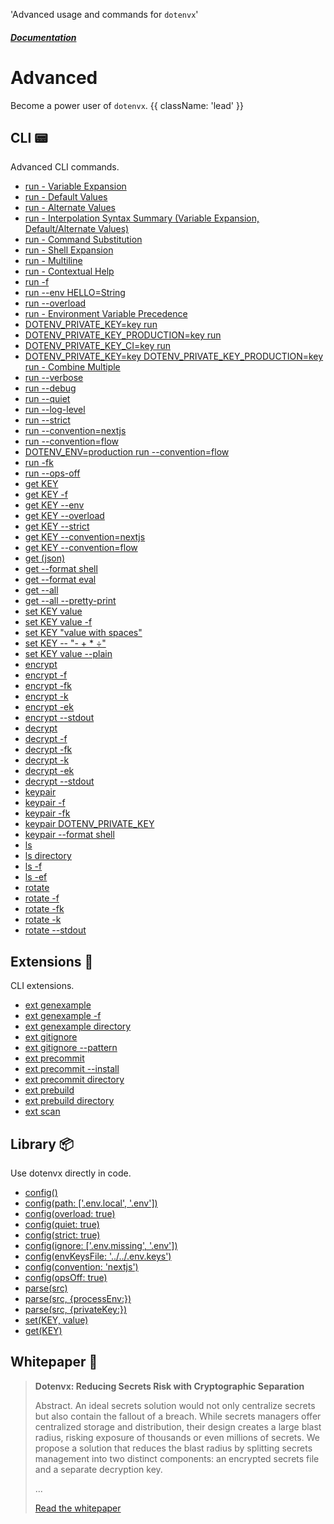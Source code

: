   'Advanced usage and commands for `dotenvx`'

##### [Documentation](/docs)
# Advanced

Become a power user of `dotenvx`. {{ className: 'lead' }}

## CLI 📟

Advanced CLI commands.

* [run - Variable Expansion](/docs/advanced/run-variable-expansion)
* [run - Default Values](/docs/advanced/run-default-values)
* [run - Alternate Values](/docs/advanced/run-alternate-values)
* [run - Interpolation Syntax Summary (Variable Expansion, Default/Alternate Values)](/docs/advanced/run-interpolation-syntax-summary)
* [run - Command Substitution](/docs/advanced/run-command-substitution)
* [run - Shell Expansion](/docs/advanced/run-shell-expansion)
* [run - Multiline](/docs/advanced/run-multiline)
* [run - Contextual Help](/docs/advanced/run-contextual-help)
* [run -f](/docs/advanced/run-f)
* [run --env HELLO=String](/docs/advanced/run-env)
* [run --overload](/docs/advanced/run-overload)
* [run - Environment Variable Precedence](/docs/advanced/run-environment-variable-precedence)
* [DOTENV_PRIVATE_KEY=key run](/docs/advanced/run-dotenv-private-key)
* [DOTENV_PRIVATE_KEY_PRODUCTION=key run](/docs/advanced/run-dotenv-private-key-production)
* [DOTENV_PRIVATE_KEY_CI=key run](/docs/advanced/run-dotenv-private-key-ci)
* [DOTENV_PRIVATE_KEY=key DOTENV_PRIVATE_KEY_PRODUCTION=key run - Combine Multiple](/docs/advanced/run-dotenv-private-key-multiple)
* [run --verbose](/docs/advanced/run-verbose)
* [run --debug](/docs/advanced/run-debug)
* [run --quiet](/docs/advanced/run-quiet)
* [run --log-level](/docs/advanced/run-log-level)
* [run --strict](/docs/advanced/run-strict)
* [run --convention=nextjs](/docs/advanced/run-convention-nextjs)
* [run --convention=flow](/docs/advanced/run-convention-flow)
* [DOTENV_ENV=production run --convention=flow](/docs/advanced/run-convention-flow-dotenv-env)
* [run -fk](/docs/advanced/run-fk)
* [run --ops-off](/docs/advanced/run-ops-off)
* [get KEY](/docs/advanced/get-key)
* [get KEY -f](/docs/advanced/get-key-f)
* [get KEY --env](/docs/advanced/get-key-env)
* [get KEY --overload](/docs/advanced/get-key-overload)
* [get KEY --strict](/docs/advanced/get-key-strict)
* [get KEY --convention=nextjs](/docs/advanced/get-key-convention-nextjs)
* [get KEY --convention=flow](/docs/advanced/get-key-convention-flow)
* [get (json)](/docs/advanced/get-json)
* [get --format shell](/docs/advanced/get-shell)
* [get --format eval](/docs/advanced/get-eval)
* [get --all](/docs/advanced/get-all)
* [get --all --pretty-print](/docs/advanced/get-all-pretty-print)
* [set KEY value](/docs/advanced/set-key-value)
* [set KEY value -f](/docs/advanced/set-key-value-f)
* [set KEY "value with spaces"](/docs/advanced/set-key-value-with-spaces)
* [set KEY -- "- + * ÷"](/docs/advanced/set-key-value-with-leading-dash)
* [set KEY value --plain](/docs/advanced/set-key-value-plain)
* [encrypt](/docs/advanced/encrypt)
* [encrypt -f](/docs/advanced/encrypt-f)
* [encrypt -fk](/docs/advanced/encrypt-fk)
* [encrypt -k](/docs/advanced/encrypt-k)
* [encrypt -ek](/docs/advanced/encrypt-ek)
* [encrypt --stdout](/docs/advanced/encrypt-stdout)
* [decrypt](/docs/advanced/decrypt)
* [decrypt -f](/docs/advanced/decrypt-f)
* [decrypt -fk](/docs/advanced/decrypt-fk)
* [decrypt -k](/docs/advanced/decrypt-k)
* [decrypt -ek](/docs/advanced/decrypt-ek)
* [decrypt --stdout](/docs/advanced/decrypt-stdout)
* [keypair](/docs/advanced/keypair)
* [keypair -f](/docs/advanced/keypair-f)
* [keypair -fk](/docs/advanced/keypair-fk)
* [keypair DOTENV_PRIVATE_KEY](/docs/advanced/keypair-key)
* [keypair --format shell](/docs/advanced/keypair-shell)
* [ls](/docs/advanced/ls)
* [ls directory](/docs/advanced/ls-directory)
* [ls -f](/docs/advanced/ls-f)
* [ls -ef](/docs/advanced/ls-ef)
* [rotate](/docs/advanced/rotate)
* [rotate -f](/docs/advanced/rotate-f)
* [rotate -fk](/docs/advanced/rotate-fk)
* [rotate -k](/docs/advanced/rotate-k)
* [rotate --stdout](/docs/advanced/rotate-stdout)

## Extensions 🔌

CLI extensions.

* [ext genexample](/docs/advanced/genexample)
* [ext genexample -f](/docs/advanced/genexample-f)
* [ext genexample directory](/docs/advanced/genexample-directory)
* [ext gitignore](/docs/advanced/gitignore)
* [ext gitignore --pattern](/docs/advanced/gitignore-pattern)
* [ext precommit](/docs/advanced/precommit)
* [ext precommit --install](/docs/advanced/precommit-install)
* [ext precommit directory](/docs/advanced/precommit-directory)
* [ext prebuild](/docs/advanced/prebuild)
* [ext prebuild directory](/docs/advanced/prebuild-directory)
* [ext scan](/docs/advanced/scan)

## Library 📦

Use dotenvx directly in code.

* [config()](/docs/advanced/config)
* [config(path: ['.env.local', '.env'])](/docs/advanced/config-path)
* [config(overload: true)](/docs/advanced/config-overload)
* [config(quiet: true)](/docs/advanced/config-quiet)
* [config(strict: true)](/docs/advanced/config-strict)
* [config(ignore: ['.env.missing', '.env'])](/docs/advanced/config-ignore)
* [config(envKeysFile: '../../.env.keys')](/docs/advanced/config-env-keys-file)
* [config(convention: 'nextjs')](/docs/advanced/config-convention)
* [config(opsOff: true)](/docs/advanced/config-ops-off)
* [parse(src)](/docs/advanced/parse)
* [parse(src, \{processEnv:\})](/docs/advanced/parse-process-env)
* [parse(src, \{privateKey:\})](/docs/advanced/parse-private-key)
* [set(KEY, value)](/docs/advanced/config-set-key-value)
* [get(KEY)](/docs/advanced/config-get-key)

## Whitepaper 📄

> **Dotenvx: Reducing Secrets Risk with Cryptographic Separation**
>
> Abstract. An ideal secrets solution would not only centralize secrets but also contain the fallout of a breach. While secrets managers offer centralized storage and distribution, their design creates a large blast radius, risking exposure of thousands or even millions of secrets. We propose a solution that reduces the blast radius by splitting secrets management into two distinct components: an encrypted secrets file and a separate decryption key.
>
> ...
>
> [Read the whitepaper](https://dotenvx.com/dotenvx.pdf)
